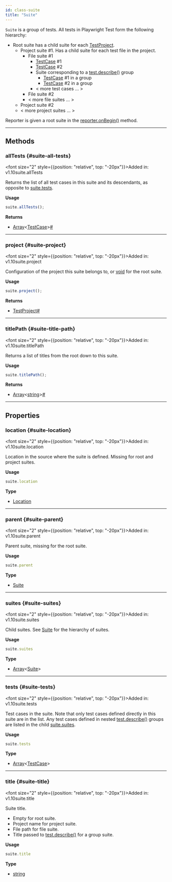 ```yaml
---
id: class-suite
title: "Suite"
---
```



`Suite` is a group of tests. All tests in Playwright Test form the following hierarchy:
* Root suite has a child suite for each [TestProject].
  * Project suite #1. Has a child suite for each test file in the project.
    * File suite #1
      * [TestCase] #1
      * [TestCase] #2
      * Suite corresponding to a [test.describe()](/api/class-test.mdx#test-describe-1) group
        * [TestCase] #1 in a group
        * [TestCase] #2 in a group
      * < more test cases ... >
    * File suite #2
    * < more file suites ... >
  * Project suite #2
  * < more project suites ... >

Reporter is given a root suite in the [reporter.onBegin()](/api/class-reporter.mdx#reporter-on-begin) method.


---

## Methods

### allTests {#suite-all-tests}

<font size="2" style={{position: "relative", top: "-20px"}}>Added in: v1.10</font><x-search>suite.allTests</x-search>

Returns the list of all test cases in this suite and its descendants, as opposite to [suite.tests](/api/class-suite.mdx#suite-tests).

**Usage**

```js
suite.allTests();
```

**Returns**
- [Array]<[TestCase]><a aria-hidden="true" tabindex="-1" class="list-anchor-link" id="suite-all-tests-return"/><a href="#suite-all-tests-return" class="list-anchor">#</a>

---

### project {#suite-project}

<font size="2" style={{position: "relative", top: "-20px"}}>Added in: v1.10</font><x-search>suite.project</x-search>

Configuration of the project this suite belongs to, or [void] for the root suite.

**Usage**

```js
suite.project();
```

**Returns**
- [TestProject]<a aria-hidden="true" tabindex="-1" class="list-anchor-link" id="suite-project-return"/><a href="#suite-project-return" class="list-anchor">#</a>

---

### titlePath {#suite-title-path}

<font size="2" style={{position: "relative", top: "-20px"}}>Added in: v1.10</font><x-search>suite.titlePath</x-search>

Returns a list of titles from the root down to this suite.

**Usage**

```js
suite.titlePath();
```

**Returns**
- [Array]<[string]><a aria-hidden="true" tabindex="-1" class="list-anchor-link" id="suite-title-path-return"/><a href="#suite-title-path-return" class="list-anchor">#</a>

---

## Properties

### location {#suite-location}

<font size="2" style={{position: "relative", top: "-20px"}}>Added in: v1.10</font><x-search>suite.location</x-search>

Location in the source where the suite is defined. Missing for root and project suites.

**Usage**

```js
suite.location
```

**Type**
- [Location]

---

### parent {#suite-parent}

<font size="2" style={{position: "relative", top: "-20px"}}>Added in: v1.10</font><x-search>suite.parent</x-search>

Parent suite, missing for the root suite.

**Usage**

```js
suite.parent
```

**Type**
- [Suite]

---

### suites {#suite-suites}

<font size="2" style={{position: "relative", top: "-20px"}}>Added in: v1.10</font><x-search>suite.suites</x-search>

Child suites. See [Suite] for the hierarchy of suites.

**Usage**

```js
suite.suites
```

**Type**
- [Array]<[Suite]>

---

### tests {#suite-tests}

<font size="2" style={{position: "relative", top: "-20px"}}>Added in: v1.10</font><x-search>suite.tests</x-search>

Test cases in the suite. Note that only test cases defined directly in this suite are in the list. Any test cases defined in nested [test.describe()](/api/class-test.mdx#test-describe-1) groups are listed in the child [suite.suites](/api/class-suite.mdx#suite-suites).

**Usage**

```js
suite.tests
```

**Type**
- [Array]<[TestCase]>

---

### title {#suite-title}

<font size="2" style={{position: "relative", top: "-20px"}}>Added in: v1.10</font><x-search>suite.title</x-search>

Suite title.
* Empty for root suite.
* Project name for project suite.
* File path for file suite.
* Title passed to [test.describe()](/api/class-test.mdx#test-describe-1) for a group suite.

**Usage**

```js
suite.title
```

**Type**
- [string]


[Accessibility]: /api/class-accessibility.mdx "Accessibility"
[Android]: /api/class-android.mdx "Android"
[AndroidDevice]: /api/class-androiddevice.mdx "AndroidDevice"
[AndroidInput]: /api/class-androidinput.mdx "AndroidInput"
[AndroidSocket]: /api/class-androidsocket.mdx "AndroidSocket"
[AndroidWebView]: /api/class-androidwebview.mdx "AndroidWebView"
[APIRequest]: /api/class-apirequest.mdx "APIRequest"
[APIRequestContext]: /api/class-apirequestcontext.mdx "APIRequestContext"
[APIResponse]: /api/class-apiresponse.mdx "APIResponse"
[APIResponseAssertions]: /api/class-apiresponseassertions.mdx "APIResponseAssertions"
[Browser]: /api/class-browser.mdx "Browser"
[BrowserContext]: /api/class-browsercontext.mdx "BrowserContext"
[BrowserServer]: /api/class-browserserver.mdx "BrowserServer"
[BrowserType]: /api/class-browsertype.mdx "BrowserType"
[CDPSession]: /api/class-cdpsession.mdx "CDPSession"
[ConsoleMessage]: /api/class-consolemessage.mdx "ConsoleMessage"
[Coverage]: /api/class-coverage.mdx "Coverage"
[Dialog]: /api/class-dialog.mdx "Dialog"
[Download]: /api/class-download.mdx "Download"
[Electron]: /api/class-electron.mdx "Electron"
[ElectronApplication]: /api/class-electronapplication.mdx "ElectronApplication"
[ElementHandle]: /api/class-elementhandle.mdx "ElementHandle"
[FileChooser]: /api/class-filechooser.mdx "FileChooser"
[Frame]: /api/class-frame.mdx "Frame"
[FrameLocator]: /api/class-framelocator.mdx "FrameLocator"
[GenericAssertions]: /api/class-genericassertions.mdx "GenericAssertions"
[JSHandle]: /api/class-jshandle.mdx "JSHandle"
[Keyboard]: /api/class-keyboard.mdx "Keyboard"
[Locator]: /api/class-locator.mdx "Locator"
[LocatorAssertions]: /api/class-locatorassertions.mdx "LocatorAssertions"
[Logger]: /api/class-logger.mdx "Logger"
[Mouse]: /api/class-mouse.mdx "Mouse"
[Page]: /api/class-page.mdx "Page"
[PageAssertions]: /api/class-pageassertions.mdx "PageAssertions"
[Playwright]: /api/class-playwright.mdx "Playwright"
[PlaywrightAssertions]: /api/class-playwrightassertions.mdx "PlaywrightAssertions"
[Request]: /api/class-request.mdx "Request"
[Response]: /api/class-response.mdx "Response"
[Route]: /api/class-route.mdx "Route"
[Selectors]: /api/class-selectors.mdx "Selectors"
[SnapshotAssertions]: /api/class-snapshotassertions.mdx "SnapshotAssertions"
[TimeoutError]: /api/class-timeouterror.mdx "TimeoutError"
[Touchscreen]: /api/class-touchscreen.mdx "Touchscreen"
[Tracing]: /api/class-tracing.mdx "Tracing"
[Video]: /api/class-video.mdx "Video"
[WebSocket]: /api/class-websocket.mdx "WebSocket"
[Worker]: /api/class-worker.mdx "Worker"
[Fixtures]: /api/class-fixtures.mdx "Fixtures"
[Test]: /api/class-test.mdx "Test"
[TestConfig]: /api/class-testconfig.mdx "TestConfig"
[TestInfo]: /api/class-testinfo.mdx "TestInfo"
[TestInfoError]: /api/class-testinfoerror.mdx "TestInfoError"
[TestOptions]: /api/class-testoptions.mdx "TestOptions"
[TestProject]: /api/class-testproject.mdx "TestProject"
[WorkerInfo]: /api/class-workerinfo.mdx "WorkerInfo"
[Location]: /api/class-location.mdx "Location"
[Reporter]: /api/class-reporter.mdx "Reporter"
[Suite]: /api/class-suite.mdx "Suite"
[TestCase]: /api/class-testcase.mdx "TestCase"
[TestError]: /api/class-testerror.mdx "TestError"
[TestResult]: /api/class-testresult.mdx "TestResult"
[TestStep]: /api/class-teststep.mdx "TestStep"
[Element]: https://developer.mozilla.org/en-US/docs/Web/API/element "Element"
[EvaluationArgument]: /evaluating.mdx#evaluation-argument "EvaluationArgument"
[Promise]: https://developer.mozilla.org/en-US/docs/Web/JavaScript/Reference/Global_Objects/Promise "Promise"
[iterator]: https://developer.mozilla.org/en-US/docs/Web/JavaScript/Reference/Iteration_protocols "Iterator"
[origin]: https://developer.mozilla.org/en-US/docs/Glossary/Origin "Origin"
[selector]: https://developer.mozilla.org/en-US/docs/Web/CSS/CSS_Selectors "selector"
[Serializable]: https://developer.mozilla.org/en-US/docs/Web/JavaScript/Reference/Global_Objects/JSON/stringify#Description "Serializable"
[UIEvent.detail]: https://developer.mozilla.org/en-US/docs/Web/API/UIEvent/detail "UIEvent.detail"
[UnixTime]: https://en.wikipedia.org/wiki/Unix_time "Unix Time"
[xpath]: https://developer.mozilla.org/en-US/docs/Web/XPath "xpath"

[Array]: https://developer.mozilla.org/en-US/docs/Web/JavaScript/Reference/Global_Objects/Array "Array"
[boolean]: https://developer.mozilla.org/en-US/docs/Web/JavaScript/Data_structures#Boolean_type "Boolean"
[Buffer]: https://nodejs.org/api/buffer.html#buffer_class_buffer "Buffer"
[ChildProcess]: https://nodejs.org/api/child_process.html "ChildProcess"
[Error]: https://nodejs.org/api/errors.html#errors_class_error "Error"
[EventEmitter]: https://nodejs.org/api/events.html#events_class_eventemitter "EventEmitter"
[function]: https://developer.mozilla.org/en-US/docs/Web/JavaScript/Reference/Global_Objects/Function "Function"
[Map]: https://developer.mozilla.org/en-US/docs/Web/JavaScript/Reference/Global_Objects/Map "Map"
[null]: https://developer.mozilla.org/en-US/docs/Web/JavaScript/Reference/Global_Objects/null "null"
[number]: https://developer.mozilla.org/en-US/docs/Web/JavaScript/Data_structures#Number_type "Number"
[Object]: https://developer.mozilla.org/en-US/docs/Web/JavaScript/Reference/Global_Objects/Object "Object"
[Promise]: https://developer.mozilla.org/en-US/docs/Web/JavaScript/Reference/Global_Objects/Promise "Promise"
[Readable]: https://nodejs.org/api/stream.html#stream_class_stream_readable "Readable"
[ReadStream]: https://nodejs.org/api/fs.html#class-fsreadstream "ReadStream"
[RegExp]: https://developer.mozilla.org/en-US/docs/Web/JavaScript/Reference/Global_Objects/RegExp "RegExp"
[string]: https://developer.mozilla.org/en-US/docs/Web/JavaScript/Data_structures#String_type "string"
[void]: https://developer.mozilla.org/en-US/docs/Web/JavaScript/Reference/Global_Objects/undefined "void"
[URL]: https://nodejs.org/api/url.html "URL"

[all available image tags]: https://mcr.microsoft.com/en-us/product/playwright/about "all available image tags"
[Microsoft Artifact Registry]: https://mcr.microsoft.com/en-us/product/playwright/about "Microsoft Artifact Registry"
[Dockerfile.focal]: https://github.com/microsoft/playwright/blob/main/utils/docker/Dockerfile.focal "Dockerfile.focal"
